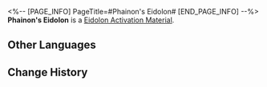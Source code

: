 <%-- [PAGE_INFO]
PageTitle=#Phainon's Eidolon#
[END_PAGE_INFO] --%>
{{Item Infobox
|id          = 11408
|image       = Item Phainon's Eidolon.png{{subst:void|<!--$UPLOAD:<<SpriteOutput/ItemFigures/11003.png>-<Item Phainon's Eidolon.png>-<Item Icons>>-->}}
|type        = Eidolon Activation Material
|invCategory = 
|rarity      = 5
|effect      = 
|description = Material for raising Phainon's Eidolon Level.
}}
'''Phainon's Eidolon''' is a [[Eidolon Activation Material]].

==Other Languages==
{{Other Languages
|en   = Phainon's Eidolon
|zhs  = 【白厄】的星魂
|zht  = 【白厄】的星魂
|ja   = 「ファイノン」の星魂
|ko   = [파이논]의 성혼
|es   = Eidolon de Fainón
|fr   = Eidolon de Phaénon
|ru   = Эйдолон Фаенона
|th   = Eidolon ของ Phainon
|vi   = Tinh Hồn Của "Phainon"
|de   = Phainons Eidolon
|id   = Phainon's Eidolon
|pt   = Eidolon de Phainon
}}

==Change History==
{{Change History|3.4}}